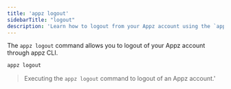 ```yaml
---
title: 'appz logout'
sidebarTitle: "logout"
description: 'Learn how to logout from your Appz account using the `appz logout` CLI command'
---
```


The `appz logout` command allows you to logout of your Appz account through appz CLI.

```bash terminal
appz logout
```

>   Executing the `appz logout` command to logout of an Appz account.'

